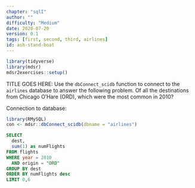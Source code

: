 ```yaml
---
chapter: "sqlI"
author: ""
difficulty: "Medium"
date: 2020-07-20 
version: 0.1
tags: [first, second, third, airlines]
id: ash-stand-boat
---
```


```r
library(tidyverse)
library(mdsr)
mdsr2exercises::setup()
```

TITLE GOES HERE: Use the `dbConnect_scidb` function to connect to the `airlines` database to answer the following problem.
Of all the destinations from Chicago O'Hare (ORD), which were the most common in 2010? 

 
<!--begin-answer-->
 Connection to database: 
```r
library(RMySQL)
con <- mdsr::dbConnect_scidb(dbname = "airlines")
```

```sql
SELECT 
  dest, 
  sum(1) as numFlights
FROM flights 
WHERE year = 2010 
  AND origin = "ORD"
GROUP BY dest
ORDER BY numFlights desc
LIMIT 0,6
```  
  
<!--end-answer-->


